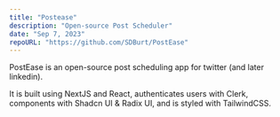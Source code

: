 ```yaml
---
title: "Postease"
description: "Open-source Post Scheduler"
date: "Sep 7, 2023"
repoURL: "https://github.com/SDBurt/PostEase"
---
```


PostEase is an open-source post scheduling app for twitter (and later linkedin).

It is built using NextJS and React, authenticates users with Clerk, components with Shadcn UI & Radix UI, and is styled with TailwindCSS.
